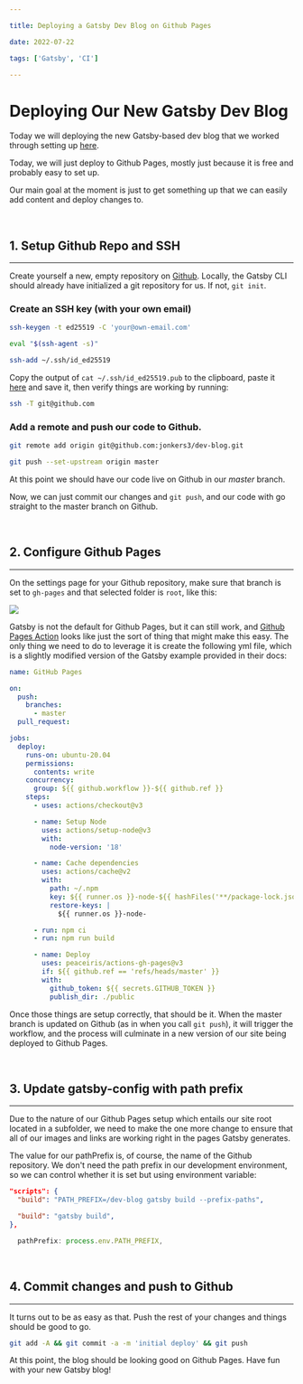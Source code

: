 ---

title: Deploying a Gatsby Dev Blog on Github Pages

date: 2022-07-22

tags: ['Gatsby', 'CI']

---

# Deploying Our New Gatsby Dev Blog

Today we will deploying the new Gatsby-based dev blog that we worked through setting up [here](/2022/07/20/setting-up-with-gatsby/).

Today, we will just deploy to Github Pages, mostly just because it is free and probably easy to set up.

Our main goal at the moment is just to get something up that we can easily add content and deploy changes to.

<br/>

## 1. Setup Github Repo and SSH
---

Create yourself a new, empty repository on [Github](https://github.com/new). Locally, the Gatsby CLI should already have initialized a git repository for us. If not, `git init`.

### Create an SSH key (with your own email)

```sh command=1,3,5 noCopy=2-5
ssh-keygen -t ed25519 -C 'your@own-email.com'

eval "$(ssh-agent -s)"

ssh-add ~/.ssh/id_ed25519
```


Copy the output of `cat ~/.ssh/id_ed25519.pub` to the clipboard, paste it [here](https://github.com/settings/ssh/new) and save it, then verify things are working by running:
```sh
ssh -T git@github.com
```

### Add a remote and push our code to Github.
```sh command=1,3
git remote add origin git@github.com:jonkers3/dev-blog.git

git push --set-upstream origin master
```

At this point we should have our code live on Github in our _master_ branch.

Now, we can just commit our changes and `git push`, and our code with go straight to the master branch on Github.

<br/>

## 2. Configure Github Pages
---

On the settings page for your Github repository, make sure that branch is set to `gh-pages` and that selected folder is `root`, like this:

![](github-pages-settings.png)

Gatsby is not the default for Github Pages, but it can still work, and [Github Pages Action](https://github.com/marketplace/actions/github-pages-action) looks like just the sort of thing that might make this easy. The only thing we need to do to leverage it is create the following yml file, which is a slightly modified version of the Gatsby example provided in their docs:


```yml file=.github/workflows/gh-pages.yml
name: GitHub Pages

on:
  push:
    branches:
      - master
  pull_request:

jobs:
  deploy:
    runs-on: ubuntu-20.04
    permissions:
      contents: write
    concurrency:
      group: ${{ github.workflow }}-${{ github.ref }}
    steps:
      - uses: actions/checkout@v3

      - name: Setup Node
        uses: actions/setup-node@v3
        with:
          node-version: '18'

      - name: Cache dependencies
        uses: actions/cache@v2
        with:
          path: ~/.npm
          key: ${{ runner.os }}-node-${{ hashFiles('**/package-lock.json') }}
          restore-keys: |
            ${{ runner.os }}-node-

      - run: npm ci
      - run: npm run build

      - name: Deploy
        uses: peaceiris/actions-gh-pages@v3
        if: ${{ github.ref == 'refs/heads/master' }}
        with:
          github_token: ${{ secrets.GITHUB_TOKEN }}
          publish_dir: ./public
```

Once those things are setup correctly, that should be it. When the master branch is updated on Github (as in when you call `git push`), it will trigger the workflow, and the process will culminate in a new version of our site being deployed to Github Pages.

<br/>

## 3. Update gatsby-config with path prefix
---

Due to the nature of our Github Pages setup which entails our site root located in a subfolder, we need to make the one more change to ensure that all of our images and links are working right in the pages Gatsby generates.

The value for our pathPrefix is, of course, the name of the Github repository. We don't need the path prefix in our development environment, so we can control whether it is set but using environment variable:

```json file=package.json add=2 remove=4 exclude=1,5
"scripts": {
  "build": "PATH_PREFIX=/dev-blog gatsby build --prefix-paths",

  "build": "gatsby build",
},
```

```js file=gatsby-config.ts
  pathPrefix: process.env.PATH_PREFIX,
```

<br/>

## 4. Commit changes and push to Github
---

It turns out to be as easy as that. Push the rest of your changes and things should be good to go.

```sh
git add -A && git commit -a -m 'initial deploy' && git push
```

At this point, the blog should be looking good on Github Pages. Have fun with your new Gatsby blog!
